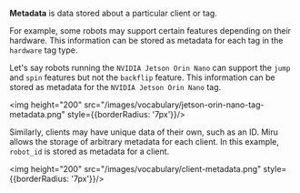 **Metadata** is data stored about a particular client or tag. 

For example, some robots may support certain features depending on their hardware. This information can be stored as metadata for each tag in the `hardware` tag type. 

Let's say robots running the `NVIDIA Jetson Orin Nano` can support the `jump` and `spin` features but not the `backflip` feature. This information can be stored as metadata for the `NVIDIA Jetson Orin Nano` tag.

<img height="200" src="/images/vocabulary/jetson-orin-nano-tag-metadata.png" style={{borderRadius: '7px'}}/>

Similarly, clients may have unique data of their own, such as an ID. Miru allows the storage of arbitrary metadata for each client. In this example, `robot_id` is stored as metadata for a client.

<img height="200" src="/images/vocabulary/client-metadata.png" style={{borderRadius: '7px'}}/>